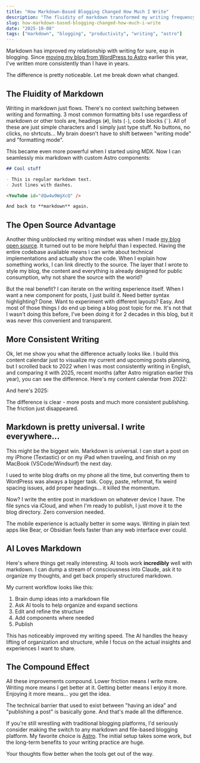 ```yaml
---
title: "How Markdown-Based Blogging Changed How Much I Write"
description: "The fluidity of markdown transformed my writing frequency, from complex WordPress workflows to seamless content creation across devices with AI assistance."
slug: how-markdown-based-blogging-changed-how-much-i-write
date: "2025-10-08"
tags: ["markdown", "blogging", "productivity", "writing", "astro"]
---
```



Markdown has improved my relationship with writing for sure, esp in blogging. Since [moving my blog from WordPress to Astro](/moved-blog-from-wordpress-to-astro/) earlier this year, I've written more consistently than I have in years.

The difference is pretty noticeable. Let me break down what changed.

## The Fluidity of Markdown

Writing in markdown just flows. There's no context switching between writing and formatting. 3 most common formatting bits I use regardless of markdown or other tools are, headings (`#`), lists (`-`), code blocks (<code>`</code>). All of these are just simple characters and I simply just type stuff. No buttons, no clicks, no shrtcuts... My brain doesn't have to shift between "writing mode" and "formatting mode".

This became even more powerful when I started using MDX. Now I can seamlessly mix markdown with custom Astro components:

```markdown
## Cool stuff

- This is regular markdown text.
- Just lines with dashes.

<YouTube id="dQw4w9WgXcQ" />

And back to **markdown** again.
```

## The Open Source Advantage

Another thing unblocked my writing mindset was when I made [my blog open source](/mfyz-com-open-source-giscus-comments/). It turned out to be more helpful than I expected. Having the entire codebase available means I can write about technical implementations and actually show the code. When I explain how something works, I can link directly to the source. The layer that I wrote to style my blog, the content and everything is already designed for public consumption, why not share the source with the world?

But the real benefit? I can iterate on the writing experience itself. When I want a new component for posts, I just build it. Need better syntax highlighting? Done. Want to experiment with different layouts? Easy. And most of those things I do end up being a blog post topic for me. It's not that I wasn't doing this before, I've been doing it for 2 decades in this blog, but it was never this convenient and transparent.

## More Consistent Writing

Ok, let me show you what the difference actually looks like. I build this content calendar just to visualize my current and upcoming posts planning, but I scrolled back to 2022 when I was most consistently writing in English, and comparing it with 2025, recent months (after Astro migration earlier this year), you can see the difference. Here's my content calendar from 2022:

<ImageZoom
  src="/images/blog/2025/writing-more-frequently-in-markdown/posts-in-2022.jpeg"
  alt="Blog post calendar showing sparse posting in 2022"
/>

And here's 2025:

<ImageZoom
  src="/images/blog/2025/writing-more-frequently-in-markdown/posts-in-2025.jpeg"
  alt="Blog post calendar showing much more consistent posting in 2025"
/>

The difference is clear - more posts and much more consistent publishing. The friction just disappeared.

## Markdown is pretty universal. I write everywhere...

This might be the biggest win. Markdown is universal. I can start a post on my iPhone (Textastic) or on my iPad when traveling, and finish on my MacBook (VSCode/Windsurf) the next day.

I used to write blog drafts on my phone all the time, but converting them to WordPress was always a bigger task. Copy, paste, reformat, fix weird spacing issues, add proper headings... it killed the momentum.

Now? I write the entire post in markdown on whatever device I have. The file syncs via iCloud, and when I'm ready to publish, I just move it to the blog directory. Zero conversion needed.

The mobile experience is actually better in some ways. Writing in plain text apps like Bear, or Obsidian feels faster than any web interface ever could.

## AI Loves Markdown

Here's where things get really interesting. AI tools work **incredibly** well with markdown. I can dump a stream of consciousness into Claude, ask it to organize my thoughts, and get back properly structured markdown.

My current workflow looks like this:

1. Brain dump ideas into a markdown file
2. Ask AI tools to help organize and expand sections
3. Edit and refine the structure
4. Add components where needed
5. Publish

This has noticeably improved my writing speed. The AI handles the heavy lifting of organization and structure, while I focus on the actual insights and experiences I want to share.

## The Compound Effect

All these improvements compound. Lower friction means I write more. Writing more means I get better at it. Getting better means I enjoy it more. Enjoying it more means... you get the idea.

The technical barrier that used to exist between "having an idea" and "publishing a post" is basically gone. And that's made all the difference.

If you're still wrestling with traditional blogging platforms, I'd seriously consider making the switch to any markdown and file-based blogging platform. My favorite choice is [Astro](https://astro.build). The initial setup takes some work, but the long-term benefits to your writing practice are huge.

Your thoughts flow better when the tools get out of the way.
